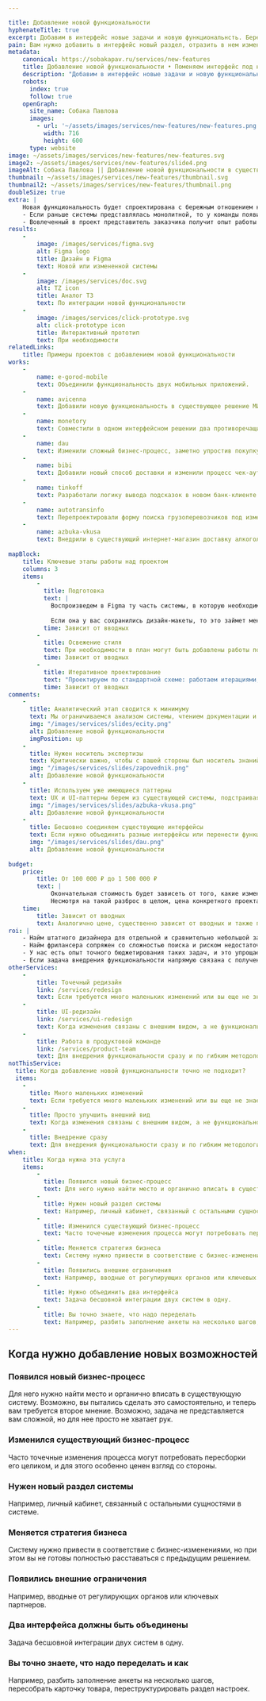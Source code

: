 ```yaml
---

title: Добавление новой функцио­нальности
hyphenateTitle: true
excerpt: Добавим в интерфейс новые задачи и новую функциональнсть. Бережно, не меняя систему целиком, затрагивая только те ее части, которым нужна интеграция с новым элементом.
pain: Вам нужно добавить в интерфейс новый раздел, отразить в нем изменения бизнес-процессов, новую стратегию бизнеса или новые ограничения.
metadata:
    canonical: https://sobakapav.ru/services/new-features
    title: Добавление новой функциональности • Поменяем интерфейс под новые задачи
    description: "Добавим в интерфейс новые задачи и новую функциональнсть. Бережно, не меняя систему целиком, не затрагивая другие ее части."
    robots:
      index: true
      follow: true
    openGraph:
      site_name: Собака Павлова
      images:
        - url: '~/assets/images/services/new-features/new-features.png'
          width: 716
          height: 600
      type: website
image: ~/assets/images/services/new-features/new-features.svg
image2: ~/assets/images/services/new-features/slide4.png
imageAlt: Собака Павлова || Добавление новой функциональности в существующий продукт
thumbnail: ~/assets/images/services/new-features/thumbnail.svg
thumbnail2: ~/assets/images/services/new-features/thumbnail.png
doubleSize: true
extra: |
    Новая функциональность будет спроектирована с бережным отношением к уже существующему интерфейсу
    - Если раньше системы представлялась монолитной, то у команды появится опыт ее изменения и развития.
    - Вовлеченный в проект представитель заказчика получит опыт работы с дизайн-командой, если раньше его не имел.
results:
    -
        image: /images/services/figma.svg
        alt: Figma logo
        title: Дизайн в Figma
        text: Новой или измененной системы
    -
        image: /images/services/doc.svg
        alt: TZ icon
        title: Аналог ТЗ
        text: По интеграции новой функциональности
    -
        image: /images/services/click-prototype.svg
        alt: click-prototype icon
        title: Интерактивный прототип
        text: При необходимости
relatedLinks:
    title: Примеры проектов с добавлением новой функциональности
works:
    -
        name: e-gorod-mobile
        text: Объединили функциональность двух мобильных приложений.
    - 
        name: avicenna
        text: Добавили новую функциональность в существующее решение МИС «Авиценна».
    - 
        name: monetory
        text: Совместили в одном интерфейсном решении два противоречащих друг другу паттерна.
    -
        name: dau
        text: Изменили сложный бизнес-процесс, заметно упростив покупку билетов.
    -
        name: bibi
        text: Добавили новый способ доставки и изменили процесс чек-аута интернет-магазина.
    -
        name: tinkoff
        text: Разработали логику вывода подсказок в новом банк-клиенте.  
    -
        name: autotransinfo
        text: Перепроектировали форму поиска грузоперевозчиков под изменившиеся вводные.
    -
        name: azbuka-vkusa
        text: Внедрили в существующий интернет-магазин доставку алкоголя.
    
mapBlock:
    title: Ключевые этапы работы над проектом
    columns: 3
    items:
        -
          title: Подготовка
          text: |
            Воспроизведем в Figma ту часть системы, в которую необходимо добавить новую функциональность.
            
            Если она у вас сохранились дизайн-макеты, то это займет меньше времени или вообще не понадобится.
          time: Зависит от вводных
        -
          title: Освежение стиля
          text: При необходимости в план могут быть добавлены работы по улучшению UI. Обычно это актуально, когда внедрения существенные, а старая система визуально устарела.
          time: Зависит от вводных
        -
          title: Итеративное проектирование
          text: "Проектируем по стандартной схеме: работаем итерациями, согласовываем с вами, при необходимости — тестируем на пользователях."
          time: Зависит от вводных
comments:
    -
      title: Аналитический этап сводится к минимуму
      text: Мы ограничиваемся анализом системы, чтением документации и интервью с заказчиком.
      img: "/images/services/slides/ecity.png"
      alt: Добавление новой функциональности
      imgPosition: up
    -
      title: Нужен носитель экспертизы
      text: Критически важно, чтобы с вашей стороны был носитель знаний (аналитик, менеджер продукта), который точно знает, какую функциональность требуется внедрить и как все должно работать. И этот человек будет полностью вовлечен в проект.
      img: "/images/services/slides/zapovednik.png"
      alt: Добавление новой функциональности
    -
      title: Используем уже имеющиеся паттерны
      text: UX и UI-паттерны берем из существующей системы, подстраиваясь под имеющийся Look & feel.
      img: "/images/services/slides/azbuka-vkusa.png"
      alt: Добавление новой функциональности
    -
      title: Бесшовно соединяем существующие интерфейсы
      text: Если нужно объединить разные интерфейсы или перенести функциональность из одного в другой.
      img: "/images/services/slides/dau.png"
      alt: Добавление новой функциональности
    
budget:
    price: 
        title: От 100 000 ₽ до 1 500 000 ₽
        text: |
            Окончательная стоимость будет зависеть от того, какие изменения потребуются: нижняя граница при изменении небольшого процесса и верхняя, если речь идет о внедрение нового раздела.
            Несмотря на такой разброс в целом, цена конкретного проекта предсказуема и считается с высокой точностью, исходя из вводных.
    time:
        title: Зависит от вводных
        text: Аналогично цене, существенно зависит от вводных и также поддается точному планированию.
roi: | 
    - Найм штатного дизайнера для отдельной и сравнительно небольшой задачи часто оказывается менее выгодным, чем привлечение специалистов на проект. Кроме того, это сопряжено с рисками, что даже у вполне квалифицированного кандидата нет опыта решения именно такого класса довольно специфических задач.
    - Найм фрилансера сопряжен со сложностью поиска и риском недостаточной вовлеченности. Причина — такие проекты сложно положить в портфолио. 
    - У нас есть опыт точного бюджетирования таких задач, и это упрощает финансовое планирование, в том числе прогнозирование выгод. 
    - Если задача внедрения функциональности напрямую связана с получением прибыли, то критичной становится скорость, дата, с которой компания начнет зарабатывать на новой функциональности.
otherServices:
    - 
        title: Точечный редизайн
        link: /services/redesign
        text: Если требуется много маленьких изменений или вы еще не знаете, что конкретно нужно менять. 
    - 
        title: UI-редизайн
        link: /services/ui-redesign
        text: Когда изменения связаны с внешним видом, а не функциональностью. 
    - 
        title: Работа в продуктовой команде
        link: /services/product-team
        text: Для внедрения функциональности сразу и по гибким методологиям, это эффективнее сделать с внедрением в команду разработки.
notThisService:
  title: Когда добавление новой функциональности точно не подходит?
  items:
    -
      title: Много маленьких изменений
      text: Если требуется много маленьких изменений или вы еще не знаете, что конкретно нужно менять, то вам поможет [точечный редизайн](/services/redesign). 
    -
      title: Просто улучшить внешний вид
      text: Когда изменения связаны с внешним видом, а не функциональностью — [UI-редизайн](/services/ui-redesign). 
    -
      title: Внедрение сразу
      text: Для внедрения функциональности сразу и по гибким методологиям, это эффективнее сделать с [внедрением в команду разработки](/services/product-team). 
when:
    title: Когда нужна эта услуга
    items:
        -
          title: Появился новый бизнес-процесс
          text: Для него нужно найти место и органично вписать в существующую систему. Возможно, вы пытались сделать это самостоятельно, и теперь вам нужно второе мнение. Или же для задачи просто не хватает рук.
        -
          title: Нужен новый раздел системы
          text: Например, личный кабинет, связанный с остальными сущностями в системе.
        -
          title: Изменился существующий бизнес-процесс
          text: Часто точечные изменения процесса могут потребовать пересборки его целиком, и для этого особенно ценен взгляд со стороны.
        -
          title: Меняется стратегия бизнеса
          text: Систему нужно привести в соответствие с бизнес-изменениями, но при этом вы не готовы полностью расставаться с предыдущим решением.
        -
          title: Появились внешние ограничения
          text: Например, вводные от регулирующих органов или ключевых партнеров.
        -
          title: Нужно объединить два интерфейса
          text: Задача бесшовной интеграции двух систем в одну.
        -
          title: Вы точно знаете, что надо переделать
          text: Например, разбить заполнение анкеты на несколько шагов, пересобрать карточку товара, переструктурировать раздел настроек.
---
```


## Когда нужно добавление новых возможностей

### Появился новый бизнес-процесс

Для него нужно найти место и органично вписать в существующую систему. Возможно, вы пытались сделать это самостоятельно, и теперь вам требуется второе мнение. Возможно, задача не представляется вам сложной, но для нее просто не хватает рук.

### Изменился существующий бизнес-процесс

Часто точечные изменения процесса могут потребовать пересборки его целиком, и для этого особенно ценен взгляд со стороны.

### Нужен новый раздел системы

Например, личный кабинет, связанный с остальными сущностями в системе.

### Меняется стратегия бизнеса

Систему нужно привести в соответствие с бизнес-изменениями, но при этом вы не готовы полностью расставаться с предыдущим решением.

### Появились внешние ограничения

Например, вводные от регулирующих органов или ключевых партнеров.

### Два интерфейса должны быть объединены

Задача бесшовной интеграции двух систем в одну.

### Вы точно знаете, что надо переделать и как

Например, разбить заполнение анкеты на несколько шагов, пересобрать карточку товара, переструктурировать раздел настроек.
